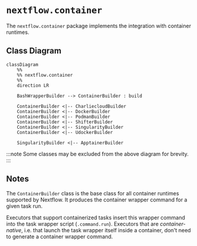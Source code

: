 
# `nextflow.container`

The `nextflow.container` package implements the integration with container runtimes.

## Class Diagram

```mermaid
classDiagram
    %%
    %% nextflow.container
    %%
    direction LR

    BashWrapperBuilder --> ContainerBuilder : build

    ContainerBuilder <|-- CharliecloudBuilder
    ContainerBuilder <|-- DockerBuilder
    ContainerBuilder <|-- PodmanBuilder
    ContainerBuilder <|-- ShifterBuilder
    ContainerBuilder <|-- SingularityBuilder
    ContainerBuilder <|-- UdockerBuilder

    SingularityBuilder <|-- ApptainerBuilder

```

:::note
Some classes may be excluded from the above diagram for brevity.
:::

## Notes

The `ContainerBuilder` class is the base class for all container runtimes supported by Nextflow. It produces the container wrapper command for a given task run.

Executors that support containerized tasks insert this wrapper command into the task wrapper script (`.command.run`). Executors that are *container-native*, i.e. that launch the task wrapper itself inside a container, don't need to generate a container wrapper command.
